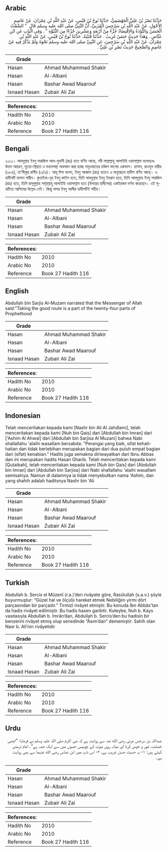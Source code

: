## Arabic


<div dir="rtl" lang="ar" style={{fontSize:'larger',backgroundColor:'#f8f9fa',padding:20}}>
حَدَّثَنَا نَصْرُ بْنُ عَلِيٍّ الْجَهْضَمِيُّ، حَدَّثَنَا نُوحُ بْنُ قَيْسٍ، عَنْ عَبْدِ اللَّهِ بْنِ عِمْرَانَ، عَنْ عَاصِمٍ الأَحْوَلِ، عَنْ عَبْدِ اللَّهِ بْنِ سَرْجِسَ الْمُزَنِيِّ، أَنَّ النَّبِيَّ صلى الله عليه وسلم قَالَ ‏ "‏ السَّمْتُ الْحَسَنُ وَالتُّؤَدَةُ وَالاِقْتِصَادُ جُزْءٌ مِنْ أَرْبَعَةٍ وَعِشْرِينَ جُزْءًا مِنَ النُّبُوَّةِ ‏"‏ ‏.‏ وَفِي الْبَابِ عَنِ ابْنِ عَبَّاسٍ ‏.‏ وَهَذَا حَدِيثٌ حَسَنٌ غَرِيبٌ ‏.‏ حَدَّثَنَا قُتَيْبَةُ، حَدَّثَنَا نُوحُ بْنُ قَيْسٍ، عَنْ عَبْدِ اللَّهِ بْنِ عِمْرَانَ، عَنْ عَبْدِ اللَّهِ بْنِ سَرْجِسَ، عَنِ النَّبِيِّ صلى الله عليه وسلم نَحْوَهُ وَلَمْ يَذْكُرْ فِيهِ عَنْ عَاصِمٍ وَالصَّحِيحُ حَدِيثُ نَصْرِ بْنِ عَلِيٍّ ‏.‏
</div>
<div style={{backgroundColor:'#f8f9fa',padding:20, marginBottom: 10}}><table> <thead> <tr> <th>Grade</th> <th></th> </tr> </thead> <tbody> <tr><td>Hasan</td><td>Ahmad Muhammad Shakir</td></tr><tr><td>Hasan</td><td>Al-Albani</td></tr><tr><td>Hasan</td><td>Bashar Awad Maarouf</td></tr><tr><td>Isnaad Hasan</td><td>Zubair Ali Zai</td></tr></tbody></table><table> <thead> <tr> <th>References:</th> <th></th> </tr> </thead> <tbody><tr><td>Hadith No</td><td>2010</td></tr><tr><td>Arabic No</td><td>2010</td></tr><tr><td>Reference</td><td>Book 27 Hadith 116</td></tr></tbody></table></div>

## Bengali


<div dir="ltr" lang="bn" style={{fontSize:'larger',backgroundColor:'#f8f9fa',padding:20}}>
২০১০। আবদুল্লাহ ইবনু সারজিস আল-মুযানী (রাঃ) হতে বর্ণিত আছে, নবী সাল্লাল্লাহু আলাইহি ওয়াসাল্লাম বলেছেনঃ উত্তম আচরণ, দৃঢ়তা-স্থিরতা ও মধ্যমপন্থা অবলম্বন করা হচ্ছে নাবুওয়াতের চব্বিশ ভাগের একভাগ। হাসান, রাওযুন নায়ীর (৩৮৪), তা’লীকুর রাগীব (৩/৬)। আবূ ঈসা বলেন, ইবনু আব্বাস (রাঃ) হতেও এ অনুচ্ছেদে হাদীস বর্ণিত আছে। এ হাদীসটি হাসান গারীব। কুতাইবা-নূহ ইবনু কাইস হতে, তিনি আবদুল্লাহ ইবনু ইমরান হতে, তিনি আবদুল্লাহ ইবনু সারজিস (রাঃ) হতে, তিনি রাসূলুল্লাহ সাল্লাল্লাহু আলাইহি ওয়াসাল্লাম হতে (উপরের হাদীসের) একইরকম বর্ণনা করেছেন। এই সূত্রটিতে আসিমের উল্লেখ নেই। কিন্তু নাসর ইবনু আলীর হাদীসটিই সহীহ।
</div>
<div style={{backgroundColor:'#f8f9fa',padding:20, marginBottom: 10}}><table> <thead> <tr> <th>Grade</th> <th></th> </tr> </thead> <tbody> <tr><td>Hasan</td><td>Ahmad Muhammad Shakir</td></tr><tr><td>Hasan</td><td>Al-Albani</td></tr><tr><td>Hasan</td><td>Bashar Awad Maarouf</td></tr><tr><td>Isnaad Hasan</td><td>Zubair Ali Zai</td></tr></tbody></table><table> <thead> <tr> <th>References:</th> <th></th> </tr> </thead> <tbody><tr><td>Hadith No</td><td>2010</td></tr><tr><td>Arabic No</td><td>2010</td></tr><tr><td>Reference</td><td>Book 27 Hadith 116</td></tr></tbody></table></div>

## English


<div dir="ltr" lang="en" style={{fontSize:'larger',backgroundColor:'#f8f9fa',padding:20}}>
Abdullah bin Sarjis Al-Muzam narrated that the Messenger of Allah said:"Taking the good route is a part of the twenty-four parts of Prophethood
</div>
<div style={{backgroundColor:'#f8f9fa',padding:20, marginBottom: 10}}><table> <thead> <tr> <th>Grade</th> <th></th> </tr> </thead> <tbody> <tr><td>Hasan</td><td>Ahmad Muhammad Shakir</td></tr><tr><td>Hasan</td><td>Al-Albani</td></tr><tr><td>Hasan</td><td>Bashar Awad Maarouf</td></tr><tr><td>Isnaad Hasan</td><td>Zubair Ali Zai</td></tr></tbody></table><table> <thead> <tr> <th>References:</th> <th></th> </tr> </thead> <tbody><tr><td>Hadith No</td><td>2010</td></tr><tr><td>Arabic No</td><td>2010</td></tr><tr><td>Reference</td><td>Book 27 Hadith 116</td></tr></tbody></table></div>

## Indonesian


<div dir="ltr" lang="id" style={{fontSize:'larger',backgroundColor:'#f8f9fa',padding:20}}>
Telah menceritakan kepada kami [Nashr bin Ali Al Jahdlami], telah menceritakan kepada kami [Nuh bin Qais] dari [Abdullah bin Imran] dari ['Ashim Al Ahwal] dari [Abdullah bin Sarjisa Al Muzani] bahwa Nabi shallallahu 'alaihi wasallam bersabda: "Perangai yang baik, sifat kehati-hatian dan tidak berlebihan merupakan bagian dari dua puluh empat bagian dari (sifat) kenabian." Hadits juga semakna diriwayatkan dari Ibnu Abbas dan ini merupakan hadits Hasan Gharib. Telah menceritakan kepada kami [Qutaibah], telah menceritakan kepada kami [Nuh bin Qais] dari [Abdullah bin Imran] dari [Abdullah bin Sarjisa] dari Nabi shallallahu 'alaihi wasallam semisalnya. Namun di dalamnya ia tidak menyebutkan nama 'Ashim, dan yang shahih adalah haditsnya Nashr bin 'Ali
</div>
<div style={{backgroundColor:'#f8f9fa',padding:20, marginBottom: 10}}><table> <thead> <tr> <th>Grade</th> <th></th> </tr> </thead> <tbody> <tr><td>Hasan</td><td>Ahmad Muhammad Shakir</td></tr><tr><td>Hasan</td><td>Al-Albani</td></tr><tr><td>Hasan</td><td>Bashar Awad Maarouf</td></tr><tr><td>Isnaad Hasan</td><td>Zubair Ali Zai</td></tr></tbody></table><table> <thead> <tr> <th>References:</th> <th></th> </tr> </thead> <tbody><tr><td>Hadith No</td><td>2010</td></tr><tr><td>Arabic No</td><td>2010</td></tr><tr><td>Reference</td><td>Book 27 Hadith 116</td></tr></tbody></table></div>

## Turkish


<div dir="ltr" lang="tr" style={{fontSize:'larger',backgroundColor:'#f8f9fa',padding:20}}>
Abdullah b. Sercis el Müzenî (r.a.)’den rivâyete göre, Rasûlullah (s.a.v.) şöyle buyurmuştur: “Güzel hal ve ölçülü hareket etmek Nebiliğiin yirmi dört parçasından bir parçadır.” Tirmizî rivâyet etmiştir. Bu konuda İbn Abbâs’tan da hadis rivâyet edilmiştir. Bu hadis hasen garibtir. Kuteybe, Nuh b. Kays vasıtasıyla Abdullah b. Imrân’dan, Abdullah b. Sercis’den bu hadisin bir benzerini rivâyet etmiş olup senedinde “Âsım’dan” dememiştir. Sahih olan Nasr b. Ali’nin rivâyetidir
</div>
<div style={{backgroundColor:'#f8f9fa',padding:20, marginBottom: 10}}><table> <thead> <tr> <th>Grade</th> <th></th> </tr> </thead> <tbody> <tr><td>Hasan</td><td>Ahmad Muhammad Shakir</td></tr><tr><td>Hasan</td><td>Al-Albani</td></tr><tr><td>Hasan</td><td>Bashar Awad Maarouf</td></tr><tr><td>Isnaad Hasan</td><td>Zubair Ali Zai</td></tr></tbody></table><table> <thead> <tr> <th>References:</th> <th></th> </tr> </thead> <tbody><tr><td>Hadith No</td><td>2010</td></tr><tr><td>Arabic No</td><td>2010</td></tr><tr><td>Reference</td><td>Book 27 Hadith 116</td></tr></tbody></table></div>

## Urdu


<div dir="rtl" lang="ur" style={{fontSize:'larger',backgroundColor:'#f8f9fa',padding:20}}>
عبداللہ بن سرجس مزنی رضی الله عنہ سے روایت ہے کہ نبی اکرم صلی اللہ علیہ وسلم نے فرمایا: ”اچھی خصلت، غور و خوص کرنا اور میانہ روی نبوت کے چوبیس حصوں میں سے ایک حصہ ہے“۔ امام ترمذی کہتے ہیں: ۱- یہ حدیث حسن غریب ہے، ۲- اس باب میں ابن عباس رضی الله عنہما سے بھی روایت ہے۔
</div>
<div style={{backgroundColor:'#f8f9fa',padding:20, marginBottom: 10}}><table> <thead> <tr> <th>Grade</th> <th></th> </tr> </thead> <tbody> <tr><td>Hasan</td><td>Ahmad Muhammad Shakir</td></tr><tr><td>Hasan</td><td>Al-Albani</td></tr><tr><td>Hasan</td><td>Bashar Awad Maarouf</td></tr><tr><td>Isnaad Hasan</td><td>Zubair Ali Zai</td></tr></tbody></table><table> <thead> <tr> <th>References:</th> <th></th> </tr> </thead> <tbody><tr><td>Hadith No</td><td>2010</td></tr><tr><td>Arabic No</td><td>2010</td></tr><tr><td>Reference</td><td>Book 27 Hadith 116</td></tr></tbody></table></div>
